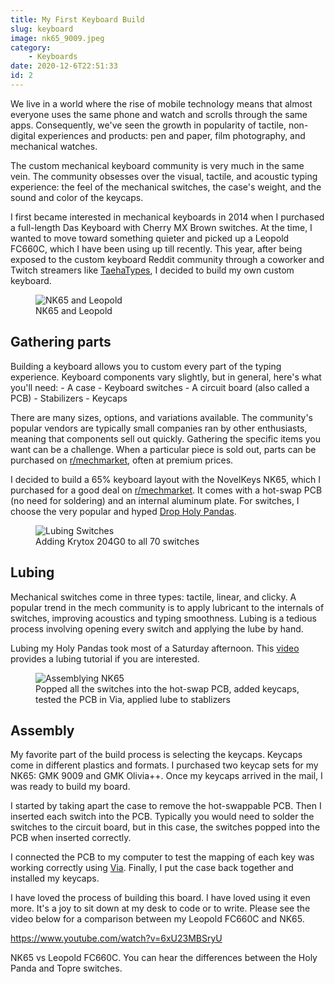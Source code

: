 ```yaml
---
title: My First Keyboard Build
slug: keyboard
image: nk65_9009.jpeg
category: 
    - Keyboards
date: 2020-12-6T22:51:33
id: 2
---
```


We live in a world where the rise of mobile technology means that almost everyone uses the same phone and watch and scrolls through the same apps. Consequently, we've seen the growth in popularity of tactile, non-digital experiences and products: pen and paper, film photography, and mechanical watches.

The custom mechanical keyboard community is very much in the same vein. The community obsesses over the visual, tactile, and acoustic typing experience: the feel of the mechanical switches, the case's weight, and the sound and color of the keycaps.

I first became interested in mechanical keyboards in 2014 when I purchased a full-length Das Keyboard with Cherry MX Brown switches. At the time, I wanted to move toward something quieter and picked up a Leopold FC660C, which I have been using up till recently. This year, after being exposed to the custom keyboard Reddit community through a coworker and Twitch streamers like [TaehaTypes](https://www.youtube.com/user/FeelgHoodMusic), I decided to build my own custom keyboard. 

<figure>
  <img src="both.jpeg" alt="NK65 and Leopold" />
  <figcaption>NK65 and Leopold</figcaption>
</figure>

## Gathering parts

Building a keyboard allows you to custom every part of the typing experience. Keyboard components vary slightly, but in general, here's what you'll need:
    - A case
    - Keyboard switches
    - A circuit board (also called a PCB)
    - Stabilizers
    - Keycaps

There are many sizes, options, and variations available. The community's popular vendors are typically small companies ran by other enthusiasts, meaning that components sell out quickly. Gathering the specific items you want can be a challenge. When a particular piece is sold out, parts can be purchased on [r/mechmarket](https://www.reddit.com/r/mechmarket/), often at premium prices. 

I decided to build a 65% keyboard layout with the NovelKeys NK65, which I purchased for a good deal on [r/mechmarket](https://www.reddit.com/r/mechmarket/). It comes with a hot-swap PCB (no need for soldering) and an internal aluminum plate. For switches, I choose the very popular and hyped [Drop Holy Pandas](https://drop.com/buy/drop-invyr-holy-panda-mechanical-switches).

<figure>
  <img src="lubing.jpeg" alt="Lubing Switches" />
  <figcaption>Adding Krytox 204G0 to all 70 switches</figcaption>
</figure>

## Lubing

Mechanical switches come in three types: tactile, linear, and clicky. A popular trend in the mech community is to apply lubricant to the internals of switches, improving acoustics and typing smoothness. Lubing is a tedious process involving opening every switch and applying the lube by hand.

Lubing my Holy Pandas took most of a Saturday afternoon. This [video](https://www.youtube.com/watch?v=5y5KoRFWXe8) provides a lubing tutorial if you are interested.

<figure>
  <img src="build.jpeg" alt="Assemblying NK65" />
  <figcaption>Popped all the switches into the hot-swap PCB, added keycaps, tested the PCB in Via, applied lube to stablizers</figcaption>
</figure>

## Assembly

My favorite part of the build process is selecting the keycaps. Keycaps come in different plastics and formats. I purchased two keycap sets for my NK65: GMK 9009 and GMK Olivia++. Once my keycaps arrived in the mail, I was ready to build my board.

I started by taking apart the case to remove the hot-swappable PCB. Then I inserted each switch into the PCB. Typically you would need to solder the switches to the circuit board, but in this case, the switches popped into the PCB when inserted correctly.

I connected the PCB to my computer to test the mapping of each key was working correctly using [Via](https://caniusevia.com/). Finally, I put the case back together and installed my keycaps.

I have loved the process of building this board. I have loved using it even more. It's a joy to sit down at my desk to code or to write. Please see the video below for a comparison between my Leopold FC660C and NK65. 


https://www.youtube.com/watch?v=6xU23MBSryU
<figcaption>NK65 vs Leopold FC660C. You can hear the differences between the Holy Panda and Topre switches.</figcaption>